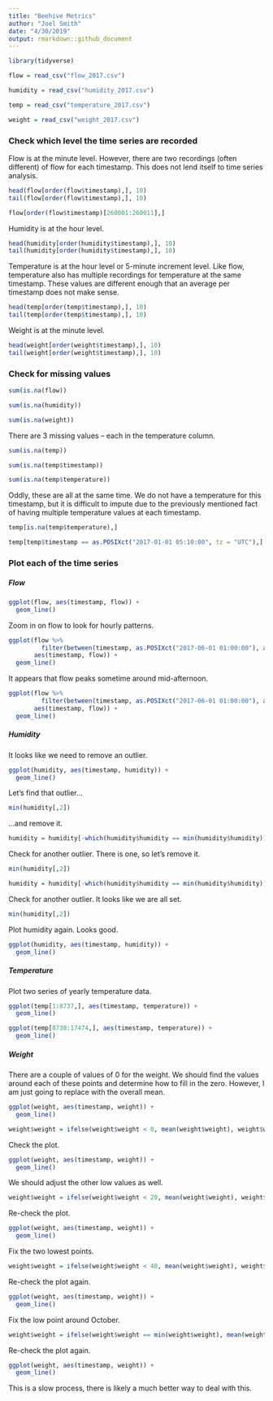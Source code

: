 ```yaml
---
title: "Beehive Metrics"
author: "Joel Smith"
date: "4/30/2019"
output: rmarkdown::github_document
---
```


```r
library(tidyverse)
```

```r
flow = read_csv("flow_2017.csv")

humidity = read_csv("humidity_2017.csv")

temp = read_csv("temperature_2017.csv")

weight = read_csv("weight_2017.csv")
```


### Check which level the time series are recorded

Flow is at the minute level. However, there are two recordings (often different) of flow for each timestamp. This does not lend itself to time series analysis.

```r
head(flow[order(flow$timestamp),], 10)
tail(flow[order(flow$timestamp),], 10)

flow[order(flow$timestamp)[260001:260011],]
```

Humidity is at the hour level.

```r
head(humidity[order(humidity$timestamp),], 10)
tail(humidity[order(humidity$timestamp),], 10)
```


Temperature is at the hour level or 5-minute increment level. Like flow, temperature also has multiple recordings for temperature at the same timestamp. These values are different enough that an average per timestamp does not make sense.

```r
head(temp[order(temp$timestamp),], 10)
tail(temp[order(temp$timestamp),], 10)
```


Weight is at the minute level.

```r
head(weight[order(weight$timestamp),], 10)
tail(weight[order(weight$timestamp),], 10)
```


### Check for missing values

```r
sum(is.na(flow))
```

```r
sum(is.na(humidity))
```

```r
sum(is.na(weight))
```

There are 3 missing values -- each in the temperature column.

```r
sum(is.na(temp))

sum(is.na(temp$timestamp))

sum(is.na(temp$temperature))
```

Oddly, these are all at the same time. We do not have a temperature for this timestamp, but it is difficult to impute due to the previously mentioned fact of having multiple temperature values at each timestamp.

```r
temp[is.na(temp$temperature),]

temp[temp$timestamp == as.POSIXct("2017-01-01 05:10:00", tz = "UTC"),]
```


### Plot each of the time series

##### Flow

```r
ggplot(flow, aes(timestamp, flow)) +
  geom_line()
```

Zoom in on flow to look for hourly patterns.

```r
ggplot(flow %>%
         filter(between(timestamp, as.POSIXct("2017-06-01 01:00:00"), as.POSIXct("2017-06-05 01:00:00"))),
       aes(timestamp, flow)) +
  geom_line()
```

It appears that flow peaks sometime around mid-afternoon. 

```r
ggplot(flow %>%
         filter(between(timestamp, as.POSIXct("2017-06-01 01:00:00"), as.POSIXct("2017-06-01 23:00:00"))),
       aes(timestamp, flow)) +
  geom_line()
```

##### Humidity

It looks like we need to remove an outlier.

```r
ggplot(humidity, aes(timestamp, humidity)) +
  geom_line()
```

Let's find that outlier...

```r
min(humidity[,2])
```

...and remove it.

```r
humidity = humidity[-which(humidity$humidity == min(humidity$humidity)),]
```

Check for another outlier. There is one, so let's remove it.

```r
min(humidity[,2])

humidity = humidity[-which(humidity$humidity == min(humidity$humidity)),]
```

Check for another outlier. It looks like we are all set.

```r
min(humidity[,2])
```

Plot humidity again. Looks good.

```r
ggplot(humidity, aes(timestamp, humidity)) +
  geom_line()
```


##### Temperature

Plot two series of yearly temperature data.

```r
ggplot(temp[1:8737,], aes(timestamp, temperature)) +
  geom_line()

ggplot(temp[8738:17474,], aes(timestamp, temperature)) +
  geom_line()
```

##### Weight

There are a couple of values of 0 for the weight. We should find the values around each of these points and determine how to fill in the zero. However, I am just going to replace with the overall mean.

```r
ggplot(weight, aes(timestamp, weight)) +
  geom_line()
```


```r
weight$weight = ifelse(weight$weight < 0, mean(weight$weight), weight$weight)
```

Check the plot.

```r
ggplot(weight, aes(timestamp, weight)) +
  geom_line()
```

We should adjust the other low values as well.

```r
weight$weight = ifelse(weight$weight < 20, mean(weight$weight), weight$weight)
```

Re-check the plot.

```r
ggplot(weight, aes(timestamp, weight)) +
  geom_line()
```

Fix the two lowest points.

```r
weight$weight = ifelse(weight$weight < 40, mean(weight$weight), weight$weight)
```

Re-check the plot again.

```r
ggplot(weight, aes(timestamp, weight)) +
  geom_line()
```

Fix the low point around October.

```r
weight$weight = ifelse(weight$weight == min(weight$weight), mean(weight$weight), weight$weight)
```

Re-check the plot again.

```r
ggplot(weight, aes(timestamp, weight)) +
  geom_line()
```

This is a slow process, there is likely a much better way to deal with this.